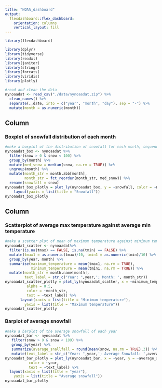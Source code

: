 ```yaml
---
title: "NOAA_dashboard"
output: 
  flexdashboard::flex_dashboard:
    orientation: columns
    vertical_layout: fill
---
```


```r
library(flexdashboard)
```

```r
library(dplyr)
library(tidyverse)
library(readxl)
library(janitor)
library(stringr)
library(forcats)
library(viridis)
library(plotly)
```

```r
#read and clean the data
nynoaadat <- read_csv("./data/nynoaadat.zip") %>%
  clean_names() %>% 
  separate(.,date, into = c("year", "month", "day"), sep = "-") %>%
  mutate(month = as.numeric(month))
```


Column {data-width=400}
-----------------------------------------------------------------------

### Boxplot of snowfall distribution of each month

```r
#make a boxplot of the distribution of snowfall for each month, sequencing from the lowest median snowfall to the highest median snowfall.
nynoaadat_box <- nynoaadat %>% 
  filter(snow > 0 & snow < 100) %>% 
  group_by(month) %>% 
  mutate(med_snow = median(snow, na.rm = TRUE)) %>% 
  ungroup(month) %>% 
  mutate(month_str = month.abb[month],
         month_str = fct_reorder(month_str, med_snow)) %>% 
  rename(snowfall = snow)
nynoaadat_box_plotly = plot_ly(nynoaadat_box, y = ~snowfall, color = ~month_str, type = "box") %>% 
    layout(yaxis = list(title = "Snowfall"))
nynoaadat_box_plotly
```

Column {data-width=350}
-----------------------------------------------------------------------

### Scatterplot of average max temperature against average min temperature

```r
#make a scatter plot of mean of maximum temperature against minimum temperature for each month
nynoaadat_scatter <- nynoaadat%>% 
  filter(is.na(tmax) == FALSE, is.na(tmin) == FALSE) %>% 
  mutate(tmax1 = as.numeric(tmax)/10, tmin1 = as.numeric(tmin)/10) %>% 
  group_by(year, month) %>% 
  summarise(maximum_temperature = mean(tmax1, na.rm = TRUE),
            minimum_temperature = mean(tmin1, na.rm = TRUE)) %>% 
  mutate(month_str = month.name[month],
         text_label = str_c("Year: ",year,'; Month: ', month_str))
nynoaadat_scatter_plotly = plot_ly(nynoaadat_scatter, x = ~minimum_temperature, y =  ~maximum_temperature, type = "scatter", mode = "markers",
          alpha = 0.5, 
          color = ~month_str,
          text = ~text_label) %>% 
       layout(xaxis = list(title = "Minimum temperature"),
         yaxis = list(title = "Maximum temperature"))
nynoaadat_scatter_plotly
```

### Barplot of average snowfall

```r
#make a barplot of the average snowfall of each year
nynoaadat_bar <- nynoaadat %>% 
   filter(snow > 0 & snow < 100) %>% 
   group_by(year) %>% 
   summarize(average_snallfall = round(mean(snow, na.rm = TRUE),3)) %>% 
   mutate(text_label = str_c("Year: ",year,'; Average Snowfall: ',average_snallfall))
nynoaadat_bar_plotly = plot_ly(nynoaadat_bar, x = ~year, y = ~average_snallfall, type = "bar",
           color = ~year,
           text = ~text_label) %>% 
  layout(xaxis = list(title = "year"),
    yaxis = list(title = "Average snowfall"))
nynoaadat_bar_plotly
```

